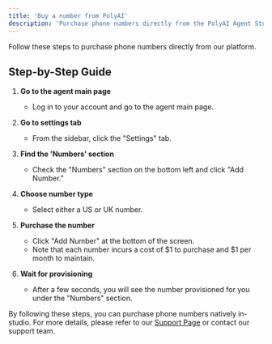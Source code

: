 ```yaml
---
title: 'Buy a number from PolyAI'
description: 'Purchase phone numbers directly from the PolyAI Agent Studio'
---
```


Follow these steps to purchase phone numbers directly from our platform.

## Step-by-Step Guide

1. **Go to the agent main page**
   - Log in to your account and go to the agent main page.

2. **Go to settings tab**
   - From the sidebar, click the "Settings" tab.

3. **Find the 'Numbers' section**
   - Check the "Numbers" section on the bottom left and click "Add Number."

4. **Choose number type**
   - Select either a US or UK number.

5. **Purchase the number**
   - Click "Add Number" at the bottom of the screen.
   - Note that each number incurs a cost of $1 to purchase and $1 per month to maintain.

6. **Wait for provisioning**
   - After a few seconds, you will see the number provisioned for you under the "Numbers" section.

By following these steps, you can purchase phone numbers natively in-studio. For more details, please refer to our [Support Page](/troubleshoot/support-guide) or contact our support team.
